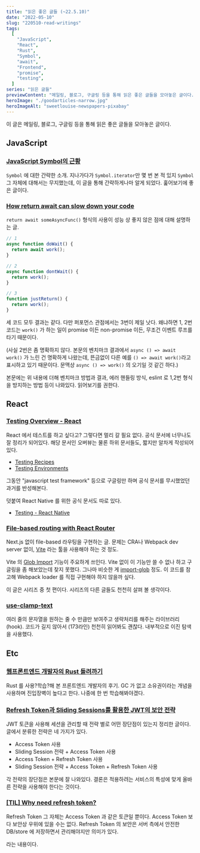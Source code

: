 ```yaml
---
title: "읽은 좋은 글들 (~22.5.10)"
date: "2022-05-10"
slug: "220510-read-writings"
tags:
  [
    "JavaScript",
    "React",
    "Rust",
    "Symbol",
    "await",
    "Frontend",
    "promise",
    "testing",
  ]
series: "읽은 글들"
previewContent: "메일링, 블로그, 구글링 등을 통해 읽은 좋은 글들을 모아놓은 글이다."
heroImage: "./goodarticles-narrow.jpg"
heroImageAlt: "sweetlouise-newspapers-pixabay"
---
```


이 글은 메일링, 블로그, 구글링 등을 통해 읽은 좋은 글들을 모아놓은 글이다.

## JavaScript

### [JavaScript Symbol의 근황](https://meetup.toast.com/posts/312)

`Symbol` 에 대한 간략한 소개. 지나가다가 `Symbol.iterator`만 몇 번 본 적 있지 `Symbol` 그 자체에 대해서는 무지했는데, 이 글을 통해 간략하게나마 알게 되었다. 훑어보기에 좋은 글이다.

### [How return await can slow down your code](https://arthur.place/the-cost-of-return-await)

`return await someAsyncFunc()` 형식의 사용이 성능 상 좋지 않은 점에 대해 설명하는 글.

```js
// 1
async function doWait() {
  return await work();
}

// 2
async function dontWait() {
  return work();
}

// 3
function justReturn() {
  return work();
}
```

세 코드 모두 결과는 같다. 다만 퍼포먼스 관점에서는 3번이 제일 낫다. 왜냐하면 1, 2번 코드는 `work()` 가 하는 일이 promise 이든 non-promise 이든, 무조건 이벤트 루프를 타기 때문이다.

(사실 2번은 좀 명확하지 않다. 본문의 벤치마크 결과에서 `async () => await work()` 가 느린 건 명확하게 나왔는데, 뜬금없이 다른 예를 `() => await work()`라고 표시하고 있기 때문이다. 문맥상 `async () => work()` 의 오기일 것 같긴 하다.)

본문에는 위 내용에 더해 벤치마크 방법과 결과, 에러 핸들링 방식, eslint 로 1,2번 형식을 방지하는 방법 등이 나와있다. 읽어보기를 권한다.

## React

### [Testing Overview - React](https://reactjs.org/docs/testing.html)

React 에서 테스트를 하고 싶다고? 그렇다면 멀리 갈 필요 없다. 공식 문서에 너무나도 잘 정리가 되어있다. 해당 문서인 오버뷰는 물론 하위 문서들도, 짧지만 알차게 작성되어 있다.

- [Testing Recipes](https://reactjs.org/docs/testing-recipes.html)
- [Testing Environments](https://reactjs.org/docs/testing-environments.html)

그동안 "javascript test framework" 등으로 구글링만 하며 공식 문서를 무시했었던 과거를 반성해본다.

덧붙여 React Native 를 위한 공식 문서도 따로 있다.

- [Testing - React Native](https://reactnative.dev/docs/testing-overview)

### [File-based routing with React Router](https://omarelhawary.me/blog/file-based-routing-with-react-router)

Next.js 없이 file-based 라우팅을 구현하는 글. 문제는 CRA나 Webpack dev server 없이, [Vite](https://vitejs.dev/) 라는 툴을 사용해야 하는 것 정도.

Vite 의 [Glob Import](https://vitejs.dev/guide/features.html#glob-import) 기능이 주요하게 쓰인다. Vite 없이 이 기능만 쓸 수 없나 하고 구글링을 좀 해보았는데 찾지 못했다. 그나마 비슷한 게 [import-glob](https://github.com/terpiljenya/import-glob) 정도. 이 코드를 참고해 Webpack loader 를 직접 구현해야 하지 않을까 싶다.

이 글은 시리즈 중 첫 편이다. 시리즈의 다른 글들도 천천히 살펴 볼 생각이다.

### [use-clamp-text](https://github.com/drenther/use-clamp-text)

여러 줄의 문자열을 원하는 줄 수 만큼만 보여주고 생략처리를 해주는 라이브러리(hook). 코드가 길지 않아서 (173라인) 천천히 읽어봐도 괜찮다. 내부적으로 이진 탐색을 사용했다.

## Etc

### [웹프론트엔드 개발자의 Rust 돌려까기](https://boostbrothers.notion.site/Rust-aefb960939804ef898f07a944651d23c)

Rust 를 사용?학습?해 본 프론트엔드 개발자의 후기. GC 가 없고 소유권이라는 개념을 사용하며 진입장벽이 높다고 한다. 나중에 한 번 학습해봐야겠다.

### [Refresh Token과 Sliding Sessions를 활용한 JWT의 보안 전략](https://blog.ull.im/engineering/2019/02/07/jwt-strategy.html)

JWT 토큰을 사용해 세션을 관리할 때 전략 별로 어떤 장단점이 있는지 정리한 글이다. 글에서 분류한 전략은 네 가지가 있다.

- Access Token 사용
- Sliding Session 전략 + Access Token 사용
- Access Token + Refresh Token 사용
- Sliding Session 전략 + Access Token + Refresh Token 사용

각 전략의 장단점은 본문에 잘 나와있다. 결론은 적용하려는 서비스의 특성에 맞게 올바른 전략을 사용해야 한다는 것이다.

### [[TIL] Why need refresh token?](https://leonkong.cc/posts/til-jwt-and-refresh-token.html)

Refresh Token 그 자체는 Access Token 과 같은 토큰일 뿐이다. Access Token 보다 보안상 우위에 있을 수는 없다. Refresh Token 의 보안은 서버 측에서 안전한 DB/store 에 저장하면서 관리해야지만 의미가 있다.

라는 내용이다.
